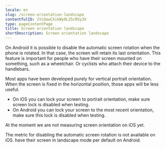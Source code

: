 ```yaml
---
locale: en
slug: /screen-orientation-landscape
contentfulID: 2YiQawCXikWy8LZScRSy3X
type: pageContentPage
title: Screen orientation landscape
shortDescription: Screen orientation landscape
---
```


On Android it is possible to disable the automatic screen rotation when the phone is rotated. In that case, the screen will retain its last orientation. This feature is important for people who have their screen mounted on something, such as a wheelchair. Or cyclists who attach their device to the handlebars. 

Most apps have been developed purely for vertical portrait orientation. When the screen is fixed in the horizontal position, those apps will be less useful.

- On iOS you can lock your screen to portrait orientation, make sure screen lock is disabled when testing.
- On Android you can lock your screen to the most recent orientation, make sure this lock is disabled when testing.

At the moment we are not measuring screen orientation on iOS yet.

<TwoColumnBlock>
  <LeftColumn>
    <ColumnRow>
      <TextBlock
        showBackgroundColor={true}>
        The metric for disabling the automatic screen rotation is not available on iOS. 
        <CustomLink url="/en/stats/screen-orientation-landscape" label="More about screen orientation landscape" external={false}/>
      </TextBlock>
    </ColumnRow>
  </LeftColumn>
  <RightColumn>
    <ColumnRow>
      <PercentageBlock
        metrics={[
          { title: 'Screen orientation landscape', key: 'android-screen_orientation-landscape', isPercentage: true }
        ]}
        linkLabel="More about screen orientation landscape"
        linkUrl="/en/stats/screen-orientation-landscape">
        have their screen in landscape mode per default on Android.
      </PercentageBlock>
    </ColumnRow>
  </RightColumn>
</TwoColumnBlock>

<Quote
  quote="How many hours a day I use my phone? How many hours do you use your eyes?"
  name="Jesse"
  imageSrc="/img/light/Jesse.png"
  alt="Photo Jesse"
  linkLabel="Read the interview with Jesse"
  url="/en/articles/jesse"
/>